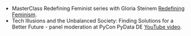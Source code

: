 - MasterClass Redefining Feminist series with Gloria Steinem [Redefining
  Feminism](https://www.masterclass.com/classes/redefining-feminism-with-gloria-steinem-and-noted-co-instructors).
- Tech Illusions and the Unbalanced Society: Finding Solutions for a Better
  Future - panel moderation at PyCon PyData DE [YouTube video](https://www.youtube.com/watch?v=C3Yd6vQaGaQ&list=PLGVZCDnMOq0peDguAzds7kVmBr8avp46K&index=85).
